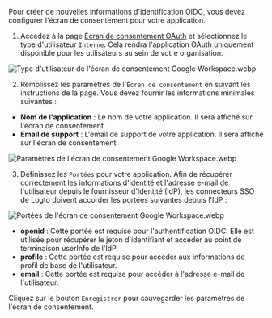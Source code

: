 Pour créer de nouvelles informations d'identification OIDC, vous devez configurer l'écran de consentement pour votre application.

1. Accédez à la page [Écran de consentement OAuth](https://console.cloud.google.com/apis/credentials/consent) et sélectionnez le type d'utilisateur `Interne`. Cela rendra l'application OAuth uniquement disponible pour les utilisateurs au sein de votre organisation.

![Type d'utilisateur de l'écran de consentement Google Workspace.webp](./assets/google_workspace_consent_screen_user_type.webp)

2. Remplissez les paramètres de l'`Écran de consentement` en suivant les instructions de la page. Vous devez fournir les informations minimales suivantes :

- **Nom de l'application** : Le nom de votre application. Il sera affiché sur l'écran de consentement.
- **Email de support** : L'email de support de votre application. Il sera affiché sur l'écran de consentement.

![Paramètres de l'écran de consentement Google Workspace.webp](./assets/google_workspace_consent_screen_settings.webp)

3. Définissez les `Portées` pour votre application. Afin de récupérer correctement les informations d'identité et l'adresse e-mail de l'utilisateur depuis le fournisseur d'identité (IdP), les connecteurs SSO de Logto doivent accorder les portées suivantes depuis l'IdP :

![Portées de l'écran de consentement Google Workspace.webp](./assets/google_workspace_consent_screen_scopes.webp)

- **openid** : Cette portée est requise pour l'authentification OIDC. Elle est utilisée pour récupérer le jeton d'identifiant et accéder au point de terminaison userInfo de l'IdP.
- **profile** : Cette portée est requise pour accéder aux informations de profil de base de l'utilisateur.
- **email** : Cette portée est requise pour accéder à l'adresse e-mail de l'utilisateur.

Cliquez sur le bouton `Enregistrer` pour sauvegarder les paramètres de l'écran de consentement.
